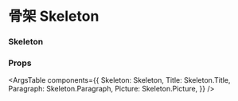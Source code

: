 
<Meta title="骨架 Skeleton" component={Skeleton} />

# 骨架 Skeleton

### Skeleton

<Canvas>
  <Story name="Skeleton">
    <Skeleton>
      <Skeleton.Title></Skeleton.Title>
      <Skeleton.Paragraph lines={2}></Skeleton.Paragraph>
      <div style={{ display: 'flex', flexDirection: 'row' }}>
        <Skeleton.Picture customize={{ Root: { extendClassName: "mr-4", extendStyle: { width: 200, height: 150 } } }}></Skeleton.Picture>
        <Skeleton.Picture customize={{ Root: { extendClassName: "mr-4", extendStyle: { width: 200, height: 150 } } }}></Skeleton.Picture>
        <Skeleton.Picture customize={{ Root: { extendClassName: "mr-4", extendStyle: { width: 200, height: 150 } } }}></Skeleton.Picture>
      </div>
      <Skeleton.Paragraph lines={4}></Skeleton.Paragraph>
    </Skeleton>
  </Story>
</Canvas>

### Props

<ArgsTable components={{
  Skeleton: Skeleton,
  Title: Skeleton.Title,
  Paragraph: Skeleton.Paragraph,
  Picture: Skeleton.Picture,
}} />